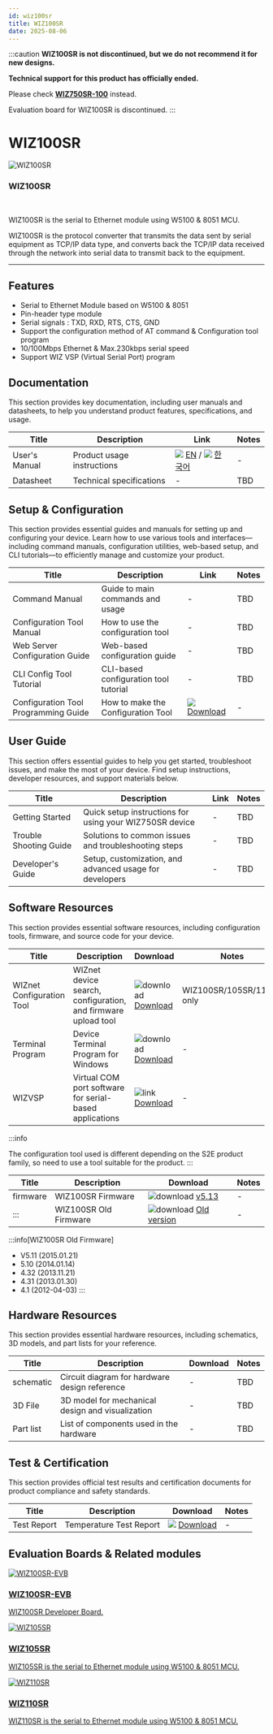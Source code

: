 ```yaml
---
id: wiz100sr
title: WIZ100SR
date: 2025-08-06
---
```



:::caution
**WIZ100SR is not discontinued, but we do not recommend it for new designs.**

**Technical support for this product has officially ended.**

Please check **[WIZ750SR-100](/Product/Modules/Serial-to-Ethernet-Module/WIZ750SR-100/WIZ750SR-100.mdx)** instead.

Evaluation board for WIZ100SR is discontinued.
:::

# WIZ100SR

<div className="main-card">
  <img src="/img/products/wiz100sr/wiz100sr_web_280.jpg" alt="WIZ100SR" />
  <div>
    <h3>WIZ100SR</h3>
    <br />
    <p>
      WIZ100SR is the serial to Ethernet module using W5100 & 8051 MCU.
    </p>
  </div>
</div>

WIZ100SR is the protocol converter that transmits the data sent by serial equipment as TCP/IP data type, and converts back the TCP/IP data received through the network into serial data to transmit back to the equipment.

---


## Features

- Serial to Ethernet Module based on W5100 & 8051
- Pin-header type module
- Serial signals : TXD, RXD, RTS, CTS, GND
- Support the configuration method of AT command & Configuration tool program
- 10/100Mbps Ethernet & Max.230kbps serial speed
- Support WIZ VSP (Virtual Serial Port) program


## Documentation

This section provides key documentation, including user manuals and datasheets, to help you understand product features, specifications, and usage.

| Title | Description | Link | Notes |
|-------|-------------|------|-------|
| User's Manual  | Product usage instructions | ![](\img\docs_icon_small.png) [EN](/img/products/wiz100sr/WIZ100SR_UM_v220e.pdf) / ![](\img\docs_icon_small.png) [한국어](/img/products/wiz100sr/WIZ100SR_UM_v220k.pdf)   | - |
| Datasheet | Technical specifications | - | TBD |


## Setup & Configuration

This section provides essential guides and manuals for setting up and configuring your device.
Learn how to use various tools and interfaces—including command manuals, configuration utilities, web-based setup, and CLI tutorials—to efficiently manage and customize your product.

| Title | Description | Link | Notes |
|-------|-------------|------|-------|
| Command Manual | Guide to main commands and usage | - | TBD |
| Configuration Tool Manual | How to use the configuration tool | - | TBD |
| Web Server Configuration Guide | Web-based configuration guide | - | TBD |
| CLI Config Tool Tutorial | CLI-based configuration tool tutorial | - | TBD |
| Configuration Tool Programming Guide | How to make the Configuration Tool | ![](\img\docs_icon_small.png) [Download](/img/products/wiz100sr/WIZ1x0SR_AN_S2E-Programming-Guide_V030E.pdf) | - |


## User Guide

This section offers essential guides to help you get started, troubleshoot issues, and make the most of your device. Find setup instructions, developer resources, and support materials below.

| Title | Description | Link | Notes |
|-------|-------------|------|-------|
| Getting Started | Quick setup instructions for using your WIZ750SR device | - | TBD |
| Trouble Shooting Guide | Solutions to common issues and troubleshooting steps | - | TBD |
| Developer's Guide | Setup, customization, and advanced usage for developers | - | TBD |


## Software Resources

This section provides essential software resources, including configuration tools, firmware, and source code for your device.

<Tabs>
  <TabItem value="tool" label="Tools" default>
      
  | Title | Description | Download | Notes |
  |-------|-------------|----------|-------|
  | WIZnet Configuration Tool | WIZnet device search, configuration, and firmware upload tool | ![download](/img/products/w5500/w5500_evb/icons/download.png) [Download](/img/products/wiz100sr/WIZ1xxSR_Config.zip) | WIZ100SR/105SR/110SR only |
  | Terminal Program | Device Terminal Program for Windows | ![download](/img/products/w5500/w5500_evb/icons/download.png) [Download](/img/products/wiz100sr/Device_Terminal.zip) | - |
  | WIZVSP | Virtual COM port software for serial-based applications | ![link](\img\link.png) [Download](http://wizvsp.wiznet.io/) | - |

  :::info

  The configuration tool used is different depending on the S2E product family, so need to use a tool suitable for the product.
  :::
  </TabItem>
  <TabItem value="firmware" label="Firmware" default>

  | Title | Description | Download | Notes |
  |-------|-------------|----------|-------|
  | firmware | WIZ100SR Firmware | ![download](/img/products/w5500/w5500_evb/icons/download.png) [v5.13](/img/products/wiz100sr/APP_100sr_0513.zip) | - |
  | ::: | WIZ100SR Old Firmware | ![download](/img/products/w5500/w5500_evb/icons/download.png) [Old version](/img/products/wiz100sr/WIZ100SR_old_FW.zip) | - |

  :::info[WIZ100SR Old Firmware]

  - V5.11 (2015.01.21)
  - 5.10 (2014.01.14)
  - 4.32 (2013.11.21)
  - 4.31 (2013.01.30)
  - 4.1 (2012-04-03)
  :::
  </TabItem>
</Tabs>
 

## Hardware Resources

This section provides essential hardware resources, including schematics, 3D models, and part lists for your reference.

| Title | Description | Download | Notes |
|-------|-------------|----------|-------|
| schematic | Circuit diagram for hardware design reference | - | TBD |
| 3D File | 3D model for mechanical design and visualization | - | TBD |
| Part list | List of components used in the hardware | - | TBD | 


## Test & Certification

This section provides official test results and certification documents for product compliance and safety standards.

| Title | Description | Download | Notes |
|-------|-------------|----------|-------|
| Test Report | Temperature Test Report | ![](\img\docs_icon_small.png) [Download](/img/products/wiz100sr/WIZ100SR_Temperature_Test.pdf) | - |


## Evaluation Boards & Related modules

<Tabs>
  <TabItem value="eval_board" label="Evaluation Boards" default>

  <div className="link-card">
  <a
    href="/Product/Modules/Serial-to-Ethernet-Module/WIZ1xx-series/WIZ100SR/wiz100sr-evb"
    target="_blank"
    rel="noopener noreferrer"
    className="link-card-content"
  >
    <img src="/img/products/wiz100sr/ShopDtl_1075_201501081554051.jpg" alt="WIZ100SR-EVB" />
    <div>
      <h3>WIZ100SR-EVB</h3>
      <p>
        WIZ100SR Developer Board.
      </p>
    </div>
  </a>
  </div>

  </TabItem>

  <TabItem value="related_modules" label="Related modules" default>

  <div className="link-card">
  <a
    href="/Product/Modules/Serial-to-Ethernet-Module/WIZ1xx-series/WIZ105SR"
    target="_blank"
    rel="noopener noreferrer"
    className="link-card-content"
  >
    <img src="/img/products/wiz105sr/wiz105sr-web-1.jpg" alt="WIZ105SR" />
    <div>
      <h3>WIZ105SR</h3>
      <p>
        WIZ105SR is the serial to Ethernet module using W5100 & 8051 MCU.
      </p>
    </div>
  </a>
  </div>

  <div className="link-card">
  <a
    href="/Product/Modules/Serial-to-Ethernet-Module/WIZ1xx-series/WIZ1xx-series/WIZ110SR"
    target="_blank"
    rel="noopener noreferrer"
    className="link-card-content"
  >
    <img src="/img/products/wiz110sr/wiz110sr-web-1.jpg" alt="WIZ110SR" />
    <div>
      <h3>WIZ110SR</h3>
      <p>
        WIZ110SR is the serial to Ethernet module using W5100 & 8051 MCU.
      </p>
    </div>
  </a>
  </div>

  </TabItem>
</Tabs>